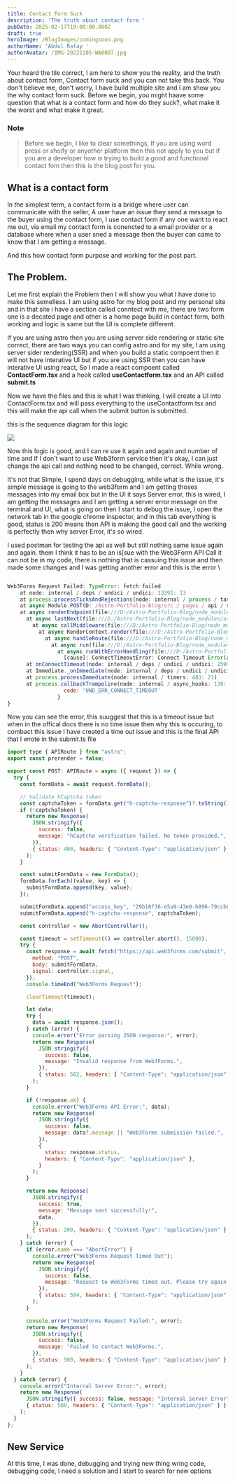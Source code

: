 ```yaml
---
title: Contact Form Suck
description: 'THe truth about contact form '
pubDate: 2025-02-17T19:00:00.000Z
draft: true
heroImage: /BlogImages/comingsoon.png
authorName: 'Abdul Rafay '
authorAvatar: /IMG-20221105-WA0007.jpg
---
```


Your heard the tile correct, I am here to show you the reality, and the truth about contact form, Contact form suck and you can not take this back.
You don't believe me, don't worry, I have build multiple site and I am show you the why contact form suck.
Before we begin, you might haave some question that what is a contact form and how do they suck?, what make it the worst and what make it great.

### Note

> Before we begin, I like to clear somethings, If you are using word press or shoify or anyother platform then this not apply to you but if you are a developer how is trying to build a good and functional contact fom then this is the blog post for you.

## What is a contact form

In the simplest term, a contact form is a bridge where user can communicate with the seller, A user have an issue they send a message to the buyer using the contact form, I use contact form if any one want to react me out, via email my contact form is conencted to a email provider or a database where when a user sned a message then the buyer can came to know that I am getting a message.

And this how contact form purpose and working for the post part.

## The Problem.

Let me first explain the Problem then I will show you what I have done to make this semelless. I am using astro for my blog post and my personal site and in that site i have a section called conntect with me, there are two form one is a decated page and other is a home page build in contact form, both working and logic is same but the UI is complete different.

If you are using astro then you are using server side rendering or static site correct, there are two ways you can config astro and for my site, I am using server sider rendering(SSR) and when you build a static compoent then it will  not have interative UI but if you are using SSR then you can have interative UI using react, So I made a react compoent called **ContactForm.tsx** and a hook called **useContactform.tsx** and an API called **submit.ts**

Now we have the files and this is what I was thinking, I will create a UI into ContactForm.tsx and will pass everything to the useContactform.tsx and this will make the api call when the submit button is submitted.

this is the sequence diagram for this logic

![](/BlogImages/ssd_contactform_error.png)

Now this logic is good, and I can re use it again and again and number of time and if I don't want to use Web3form service then it's okay, I can just change the api call and nothing need to be changed, correct. While wrong. 

It's not that Simple, I spend days on debugging, while what is the issue, it's simple message is going to the web3form and I am getting thoses messages into my email box but in the UI it says Server error, this is wired, I am getting the messages and I am getting a server error message on the terminal and UI, what is going on then I start to debug the issue, I open the network tab in the google chrome inspector, and in this tab everything is good, status is 200 means then API is making the good call and the working is perfectly then why server Error, it's so wired. 

I used postman  for testing the api as well but still nothing same issue again and again. them I think it has to be an is\[sue with the Web3Form API Call it can not be in my code, there is nothing that is cassuing this issue and then made some changes and I was getting another error and this is the error \


```javascript

Web3Forms Request Failed: TypeError: fetch failed
    at node: internal / deps / undici / undici: 13392: 13
    at process.processTicksAndRejections(node: internal / process / task_queues: 95: 5)
    at async Module.POST(D: /Astro-Portfolio-Blog/src / pages / api / submit.ts: 27: 24)
    at async renderEndpoint(file:///D:/Astro-Portfolio-Blog/node_modules/astro/dist/runtime/server/endpoint.js:37:18)
      at async lastNext(file:///D:/Astro-Portfolio-Blog/node_modules/astro/dist/core/render-context.js:158:23)
        at async callMiddleware(file:///D:/Astro-Portfolio-Blog/node_modules/astro/dist/core/middleware/callMiddleware.js:11:10)
          at async RenderContext.render(file:///D:/Astro-Portfolio-Blog/node_modules/astro/dist/core/render-context.js:205:22)
            at async handleRoute(file:///D:/Astro-Portfolio-Blog/node_modules/astro/dist/vite-plugin-astro-server/route.js:138:16)
              at async run(file:///D:/Astro-Portfolio-Blog/node_modules/astro/dist/vite-plugin-astro-server/request.js:40:14)
                at async runWithErrorHandling(file:///D:/Astro-Portfolio-Blog/node_modules/astro/dist/vite-plugin-astro-server/controller.js:64:5) {
                  [cause]: ConnectTimeoutError: Connect Timeout Error(attempted address: api.web3forms.com: 443, timeout: 10000ms)
      at onConnectTimeout(node: internal / deps / undici / undici: 2599: 28)
      at Immediate._onImmediate(node: internal / deps / undici / undici: 2568: 35)
      at process.processImmediate(node: internal / timers: 483: 21)
      at process.callbackTrampoline(node: internal / async_hooks: 130: 17) {
                  code: 'UND_ERR_CONNECT_TIMEOUT'
                }
}

```

Now you can see the error,  this suuggest that this is a timeout issue but when in the offical docs there is no time issue then why this is occuring, to combact this issue I have created a time out issue and this is the final API that I wrote in the submit.ts file

```javascript
import type { APIRoute } from "astro";
export const prerender = false;

export const POST: APIRoute = async ({ request }) => {
  try {
    const formData = await request.formData();

    // Validate hCaptcha token
    const captchaToken = formData.get("h-captcha-response")?.toString().trim();
    if (!captchaToken) {
      return new Response(
        JSON.stringify({
          success: false,
          message: "hCaptcha verification failed. No token provided.",
        }),
        { status: 400, headers: { "Content-Type": "application/json" } }
      );
    }

    const submitFormData = new FormData();
    formData.forEach((value, key) => {
      submitFormData.append(key, value);
    });

    submitFormData.append("access_key", "29b18f36-e5a9-43e0-b896-79ccb8509f17");
    submitFormData.append("h-captcha-response", captchaToken);

    const controller = new AbortController();

    const timeout = setTimeout(() => controller.abort(), 15000);
    try {
      const response = await fetch("https://api.web3forms.com/submit", {
        method: "POST",
        body: submitFormData,
        signal: controller.signal,
      });
      console.timeEnd("Web3Forms Request");

      clearTimeout(timeout);

      let data;
      try {
        data = await response.json();
      } catch (error) {
        console.error("Error parsing JSON response:", error);
        return new Response(
          JSON.stringify({
            success: false,
            message: "Invalid response from Web3Forms.",
          }),
          { status: 502, headers: { "Content-Type": "application/json" } }
        );
      }

      if (!response.ok) {
        console.error("Web3Forms API Error:", data);
        return new Response(
          JSON.stringify({
            success: false,
            message: data?.message || "Web3Forms submission failed.",
          }),
          {
            status: response.status,
            headers: { "Content-Type": "application/json" },
          }
        );
      }

      return new Response(
        JSON.stringify({
          success: true,
          message: "Message sent successfully!",
          data,
        }),
        { status: 200, headers: { "Content-Type": "application/json" } }
      );
    } catch (error) {
      if (error.name === "AbortError") {
        console.error("Web3Forms Request Timed Out");
        return new Response(
          JSON.stringify({
            success: false,
            message: "Request to Web3Forms timed out. Please try again.",
          }),
          { status: 504, headers: { "Content-Type": "application/json" } }
        );
      }

      console.error("Web3Forms Request Failed:", error);
      return new Response(
        JSON.stringify({
          success: false,
          message: "Failed to contact Web3Forms.",
        }),
        { status: 500, headers: { "Content-Type": "application/json" } }
      );
    }
  } catch (error) {
    console.error("Internal Server Error:", error);
    return new Response(
      JSON.stringify({ success: false, message: "Internal Server Error" }),
      { status: 500, headers: { "Content-Type": "application/json" } }
    );
  }
};

```

## New Service

At this time, I was done, debugging and trying new thing wring code, debugging code, I need a solution and I start to search for new options
